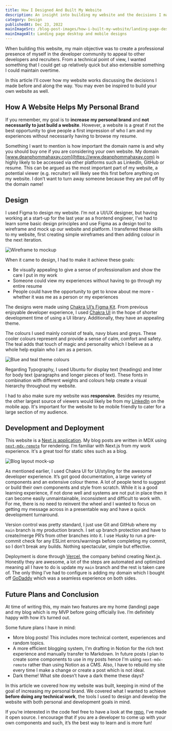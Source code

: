 ```yaml
---
title: How I Designed And Built My Website
description: An insight into building my website and the decisions I made to achieve my goals.
category: Design
publishedAt: Dec 23, 2022
mainImageSrc: /blog-post-images/how-i-built-my-website/landing-page-desktop-and-mobile.png
mainImageAlt: Landing page desktop and mobile designs
---
```


When building this website, my main objective was to create a professional presence of myself in the developer community to appeal to other developers and recruiters. From a technical point of view, I wanted something that I could get up relatively quick but also extensible something I could maintain overtime.

In this article I’ll cover how my website works discussing the decisions I made before and along the way. You may even be inspired to build your own website as well.

## How A Website Helps My Personal Brand

If you remember, my goal is to **increase my personal brand** and **not necessarily to just build a website**. However, a website is a great if not the best opportunity to give people a first impression of who I am and my experiences without necessarily having to browse my resume.

Something I want to mention is how important the domain name is and why you should buy one if you are considering your own website. My domain [www.deanphommahaxay.com](https://www.deanphommahaxay.com) is highly likely to be accessed via other platforms such as LinkedIn, GitHub or resume. This can be argued as the most important part of my website, a potential viewer (e.g. recruiter) will likely see this first before anything on my website. I don’t want to turn away someone because they are put off by the domain name!

## Design

I used Figma to design my website. I’m not a UI/UX designer, but having working at a start-up for the last year as a frontend engineer, I’ve had to learn some basic design principles and use Figma as a design tool to wireframe and mock up our website and platform. I transferred these skills to my website, first creating simple wireframes and then adding colour in the next iteration.

![Wireframe to mockup](/blog-post-images/how-i-built-my-website/wireframe-to-mockup.png)

When it came to design, I had to make it achieve these goals:

- Be visually appealing to give a sense of professionalism and show the care I put in my work
- Someone could view my experiences without having to go through my entire resume
- People could have the opportunity to get to know about me more - whether it was me as a person or my experiences

The designs were made using [Chakra UI’s Figma Kit](https://www.figma.com/community/file/971408767069651759). From previous enjoyable developer experience, I used [Chakra UI](https://chakra-ui.com/) in the hope of shorter development time of using a UI library. Additionally, they have an appealing theme.

The colours I used mainly consist of teals, navy blues and greys. These cooler colours represent and provide a sense of calm, comfort and safety. The teal adds that touch of magic and personality which I believe as a whole help explain who I am as a person.

![Blue and teal theme colours](/blog-post-images/how-i-built-my-website/theme-teals-and-blue.png)

Regarding Typography, I used Ubuntu for display text (headings) and Inter for body text (paragraphs and longer pieces of text). These fonts in combination with different weights and colours help create a visual hierarchy throughout my website.

I had to also make sure my website was **responsive**. Besides my resume, the other largest source of viewers would likely be from my [LinkedIn](https://www.linkedin.com/in/dean-phommahaxay/) on the mobile app. It's important for the website to be mobile friendly to cater for a large section of my audience.

## Development and Deployment

This website is a [Next.js application](https://nextjs.org/). My blog posts are written in MDX using [`next-mdx-remote`](https://github.com/hashicorp/next-mdx-remote) for rendering. I’m familiar with Next.js from my work experience. It's a great tool for static sites such as a blog.

![Blog layout mock-up](/blog-post-images/how-i-built-my-website/blog-layout-mockup.png)

As mentioned earlier,  I used Chakra UI for UI/styling for the awesome developer experience. It’s got good documentation, a large variety of components and an extensive colour theme. A lot of people tend to suggest or build their own components and style from scratch. While it is a good learning experience, if not done well and systems are not put in place then it can become easily unmaintainable, inconsistent and difficult to work with. For me, there is no need to reinvent the wheel and I wanted to focus on getting my message across in a presentable way and have a quick development turnaround.

Version control was pretty standard, I just use Git and GitHub where my `main` branch is my production branch. I set up branch protection and have to create/merge PR’s from other branches into it. I use Husky to run a pre-commit check for any ESLint errors/warnings before completing my commit, so I don’t break any builds. Nothing spectacular, simple but effective.

Deployment is done through [Vercel](https://vercel.com/), the company behind creating Next.js. Honestly they are awesome, a lot of the steps are automated and optimized meaning all I have to do is update my `main` branch and the rest is taken care of. The only thing I’ve had to configure is adding my domain which I bought off [GoDaddy](https://www.godaddy.com/) which was a seamless experience on both sides.

## Future Plans and Conclusion

At time of writing this, my main two features are my home (landing) page and my blog which is my MVP before going officially live. I’m definitely happy with how it’s turned out.

Some future plans I have in mind:

- More blog posts! This includes more technical content, experiences and random topics.
- A more efficient blogging system, I'm drafting in Notion for the rich text experience and manually transfer to Markdown. In future posts I plan to create some components to use in my posts hence I'm using `next-mdx-remote` rather than using Notion as a CMS. Also, I have to rebuild my site every time I make a change or create a post which is not ideal.
- Dark theme! What site doesn’t have a dark theme these days?

In this article we covered how my website was built, keeping in mind of the goal of increasing my personal brand. We covered what I wanted to achieve **before doing any technical work**, the tools I used to design and develop the website with both personal and development goals in mind.

If you’re interested in the code feel free to have a look at the [repo](https://github.com/dphogit/dean-phommahaxay), I’ve made it open source. I encourage that if you are a developer to come up with your own components and such, it’s the best way to learn and is more fun!
